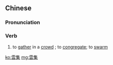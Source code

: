 {{also|云集}}
==Chinese==
{{zh-forms|s=云集}}

===Pronunciation===
{{zh-pron
|m=yúnjí
|c=wan4 zaap6
|h=pfs=yùn-si̍p
|mn=qz,tw,xm:hûn-chi̍p/zz:în-chi̍p/qz,xm:ûn-chi̍p
|cat=v
}}

===Verb===
{{zh-verb}}

# to [[gather]] in a [[crowd]] {{gloss|of large numbers of people}}; to [[congregate]]; to [[swarm]]

[[ko:雲集]]
[[mg:雲集]]
